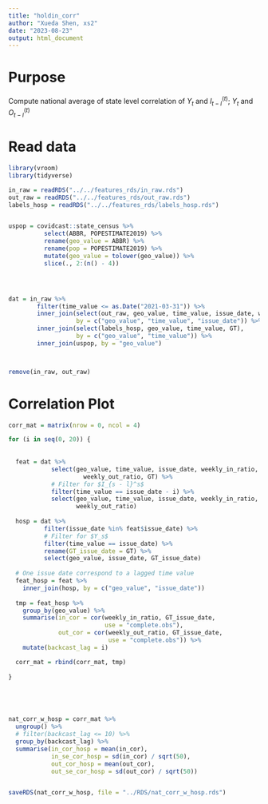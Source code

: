```yaml
---
title: "holdin_corr"
author: "Xueda Shen, xs2"
date: "2023-08-23"
output: html_document
---
```


# Purpose 

Compute national average of state level correlation of $Y_t$ and $I_{t - l}^{(t)};$ $Y_t$ and $O_{t - l}^{(t)}$

# Read data


```r
library(vroom)
library(tidyverse)
```


```r
in_raw = readRDS("../../features_rds/in_raw.rds")
out_raw = readRDS("../../features_rds/out_raw.rds")
labels_hosp = readRDS("../../features_rds/labels_hosp.rds")


uspop = covidcast::state_census %>%
          select(ABBR, POPESTIMATE2019) %>%
          rename(geo_value = ABBR) %>%
          rename(pop = POPESTIMATE2019) %>%
          mutate(geo_value = tolower(geo_value)) %>%
          slice(., 2:(n() - 4))




dat = in_raw %>%
        filter(time_value <= as.Date("2021-03-31")) %>%
        inner_join(select(out_raw, geo_value, time_value, issue_date, weekly_out_ratio),
                   by = c("geo_value", "time_value", "issue_date")) %>%
        inner_join(select(labels_hosp, geo_value, time_value, GT),
                   by = c("geo_value", "time_value")) %>%
        inner_join(uspop, by = "geo_value")



remove(in_raw, out_raw)
```




# Correlation Plot

```r
corr_mat = matrix(nrow = 0, ncol = 4)

for (i in seq(0, 20)) {
  
  
  feat = dat %>%
            select(geo_value, time_value, issue_date, weekly_in_ratio,
                     weekly_out_ratio, GT) %>%
            # Filter for $I_{s - l}^s$
            filter(time_value == issue_date - i) %>%
            select(geo_value, time_value, issue_date, weekly_in_ratio,
                   weekly_out_ratio)
  
  hosp = dat %>%
          filter(issue_date %in% feat$issue_date) %>%
          # Filter for $Y_s$
          filter(time_value == issue_date) %>%
          rename(GT_issue_date = GT) %>%
          select(geo_value, issue_date, GT_issue_date)
  
  # One issue date correspond to a lagged time value
  feat_hosp = feat %>%
    inner_join(hosp, by = c("geo_value", "issue_date"))
  
  tmp = feat_hosp %>%
    group_by(geo_value) %>%
    summarise(in_cor = cor(weekly_in_ratio, GT_issue_date, 
                           use = "complete.obs"),
              out_cor = cor(weekly_out_ratio, GT_issue_date, 
                            use = "complete.obs")) %>%
    mutate(backcast_lag = i)

  corr_mat = rbind(corr_mat, tmp)
  
}





nat_corr_w_hosp = corr_mat %>%
  ungroup() %>%
  # filter(backcast_lag <= 10) %>%
  group_by(backcast_lag) %>%
  summarise(in_cor_hosp = mean(in_cor),
            in_se_cor_hosp = sd(in_cor) / sqrt(50),
            out_cor_hosp = mean(out_cor),
            out_se_cor_hosp = sd(out_cor) / sqrt(50))


saveRDS(nat_corr_w_hosp, file = "../RDS/nat_corr_w_hosp.rds")

```



